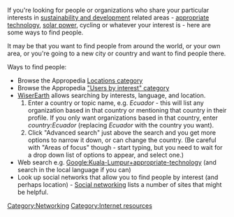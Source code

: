 If you're looking for people or organizations who share your particular interests in [[sustainability and development]] related areas - [[appropriate technology]], [[solar power]], cycling or whatever your interest is - here are some ways to find people. 

It may be that you want to find people from around the world, or your own area, or you're going to a new city or country and want to find people there. 

Ways to find people:
* Browse the Appropedia [[:category:Locations|Locations category]] 
* Browse the Appropedia [[:category:Users by interest ‎|"Users by interest" category]] 
* [[WiserEarth]][http://www.wiserearth.org ] allows searching by interests, language, and location. 
*# Enter a country or topic name, e.g. ''Ecuador'' - this will list any organization based in that country or mentioning that country in their profile. If you only want organizations based in that country, enter ''country:Ecuador'' (replacing ''Ecuador'' with the country you want). 
*# Click "Advanced search" just above the search and you get more options to narrow it down, or can change the country. (Be careful with "Areas of focus" though - start typing, but you need to wait for a drop down list of options to appear, and select one.)
* Web search e.g. [[Google:Kuala-Lumpur+appropriate-technology]] (and search in the local language if you can)
* Look up social networks that allow you to find people by interest (and perhaps location) - [[Social networking]] lists a number of sites that might be helpful. 

[[Category:Networking]]
[[Category:Internet resources]]